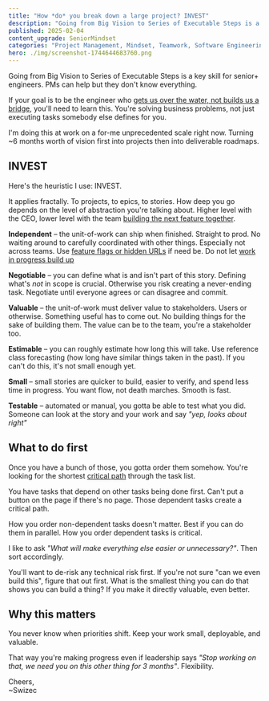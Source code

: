 ```yaml
---
title: "How *do* you break down a large project? INVEST"
description: "Going from Big Vision to Series of Executable Steps is a key skill for senior+ engineers. PMs can help but they don't know everything."
published: 2025-02-04
content_upgrade: SeniorMindset
categories: "Project Management, Mindset, Teamwork, Software Engineering, Reader Question"
hero: ./img/screenshot-1744644683760.png
---
```


Going from Big Vision to Series of Executable Steps is a key skill for senior+ engineers. PMs can help but they don't know everything.

If your goal is to be the engineer who [gets us over the water, not builds us a bridge](https://swizec.com/blog/get-us-over-the-water-not-build-us-a-bridge/), you'll need to learn this. You're solving business problems, not just executing tasks somebody else defines for you.

I'm doing this at work on a for-me unprecedented scale right now. Turning ~6 months worth of vision first into projects then into deliverable roadmaps.

## INVEST

Here's the heuristic I use: INVEST.

It applies fractally. To projects, to epics, to stories. How deep you go depends on the level of abstraction you're talking about. Higher level with the CEO, lower level with the team [building the next feature together](https://swizec.com/blog/how-we-made-the-best-burndown-chart-youve-ever-seen/).

**Independent** – the unit-of-work can ship when finished. Straight to prod. No waiting around to carefully coordinated with other things. Especially not across teams. Use [feature flags or hidden URLs](https://swizec.com/blog/how-to-use-feature-flags/) if need be. Do not let [work in progress build up](https://swizec.com/blog/workinprogress-kills-your-progress/)

**Negotiable** – you can define what is and isn't part of this story. Defining what's _not_ in scope is crucial. Otherwise you risk creating a never-ending task. Negotiate until everyone agrees or can disagree and commit.

**Valuable** – the unit-of-work must deliver value to stakeholders. Users or otherwise. Something useful has to come out. No building things for the sake of building them. The value can be to the team, you're a stakeholder too.

**Estimable** – you can roughly estimate how long this will take. Use reference class forecasting (how long have similar things taken in the past). If you can't do this, it's not small enough yet.

**Small** – small stories are quicker to build, easier to verify, and spend less time in progress. You want flow, not death marches. Smooth is fast.

**Testable** – automated or manual, you gotta be able to test what you did. Someone can look at the story and your work and say _"yep, looks about right"_

## What to do first

Once you have a bunch of those, you gotta order them somehow. You're looking for the shortest [critical path](https://hbr.org/1963/09/the-abcs-of-the-critical-path-method) through the task list.

You have tasks that depend on other tasks being done first. Can't put a button on the page if there's no page. Those dependent tasks create a critical path.

How you order non-dependent tasks doesn't matter. Best if you can do them in parallel. How you order dependent tasks is critical.

I like to ask _"What will make everything else easier or unnecessary?"_. Then sort accordingly.

You'll want to de-risk any technical risk first. If you're not sure "can we even build this", figure that out first. What is the smallest thing you can do that shows you can build a thing? If you make it directly valuable, even better.

## Why this matters

You never know when priorities shift. Keep your work small, deployable, and valuable.

That way you're making progress even if leadership says _"Stop working on that, we need you on this other thing for 3 months"_. Flexibility.

Cheers,<br/>
~Swizec
